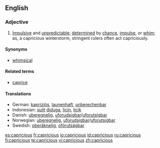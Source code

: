 ==English==

===Adjective===
{{en-adj}}

# [[impulsive|Impulsive]] and [[unpredictable]]; [[determined]] by [[chance]], [[impulse]], or [[whim]]; as, a capricious winterstorm, stringent rulers often act capriciously.

====Synonyms====
* [[whimsical]]

====Related terms====
* [[caprice]]

====Translations====
{{top}}
*German: [[kapriziös]], [[launenhaft]], [[unberechenbar]]
*Indonesian: [[sulit]] [[duga|diduga]], [[licin]], [[licik]]
*Danish: [[uberegnelig]], [[uforudsigbar]]/[[uforutsigbar]]
*Norwegian: [[uberegnelig]], [[uforudsigbar]]/[[uforutsigbar]]
*Swedish: [[oberäknelig]], [[oförutsägbar]]
{{mid}}
{{bottom}}

[[es:capricious]]
[[fr:capricious]]
[[io:capricious]]
[[id:capricious]]
[[ru:capricious]]
[[fi:capricious]]
[[te:capricious]]
[[vi:capricious]]
[[zh:capricious]]